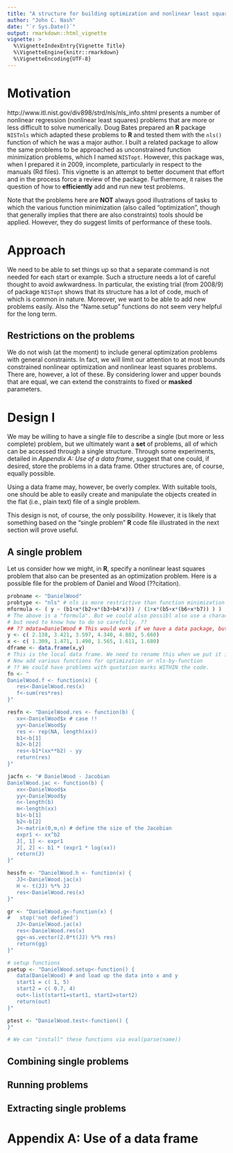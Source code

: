 ```yaml
---
title: "A structure for building optimization and nonlinear least squares tests for **R**"
author: "John C. Nash"
date: "`r Sys.Date()`"
output: rmarkdown::html_vignette
vignette: >
  %\VignetteIndexEntry{Vignette Title}
  %\VignetteEngine{knitr::rmarkdown}
  %\VignetteEncoding{UTF-8}
---
```



# Motivation


http://www.itl.nist.gov/div898/strd/nls/nls_info.shtml presents a number of nonlinear
regression (nonlinear least squares) problems that are more or less difficult to solve
numerically. Doug Bates prepared an **R** package `NISTnls` which adapted these problems
to **R** and tested them with the `nls()` function of which he was a major author.
I built a related package to allow the same problems to be approached as unconstrained function 
minimization problems, which I named `NISTopt`. However, this package was, when I prepared
it in 2009, incomplete, particularly in respect to the manuals (Rd files). This vignette
is an attempt to better document that effort and in the process force a review of the
package. Furthermore, it raises the question of how to **efficiently** add and run
new test problems. 

Note that the problems here are **NOT** always good illustrations of tasks to 
which the various
function minimization (also called "optimization", though that generally implies that there
are also constraints) tools should be applied. However, they do suggest limits 
of performance of these tools. 

# Approach

We need to be able to set things up so that a separate command is not needed for each start
or example. Such a structure needs a lot of careful thought to 
avoid awkwardness. In particular,
the existing trial (from 2008/9) of package `NISTopt` shows that its structure has a lot of
code, much of which is common in nature. Moreover, we want to be able to add new problems 
easily. Also the "Name.setup" functions do not seem very helpful for the long term.

## Restrictions on the problems

We do not wish (at the moment) to 
include general optimization problems with general constraints.
In fact, we will limit our attention to at most bounds constrained nonlinear optimization and
nonlinear least squares problems. There are, however, a lot of 
these. By considering lower and
upper bounds that are equal, we can extend the constraints to fixed or **masked** parameters.

# Design I

We may be willing to have a single file to describe a single (but more or less complete)
problem, but we ultimately want
a **set** of problems, all of which can be accessed through a single structure. Through 
some experiments, detailed in *Appendix A: Use of a data frame*, suggest that one could,
if desired, store the problems in a data frame. Other structures are, of course, 
equally possible. 

Using a data frame may, however, be overly complex. With suitable tools, one should be
able to easily create and manipulate the objects created in the 
flat (i.e., plain text) file of a single problem. 

This design is not, of course, the only possibility. However, it is likely that something
based on the "single problem" **R** code file illustrated in the next section will prove
useful.

## A single problem

Let us consider how we might, in **R**, specify a nonlinear least squares problem that
also can be presented as an optimization problem. Here is a possible file for the 
problem of Daniel and Wood (??citation).

```r
probname <- "DanielWood"
probtype <- "nls" # nls is more restrictive than function minimization
mformula <- ( y ~ (b1+x*(b2+x*(b3+b4*x))) / (1+x*(b5+x*(b6+x*b7)) ) )
# The above is a "formula". But we could also possibl also use a character string or expression,
# but need to know how to do so carefully. ??
## ?? mdata=DanielWood # This would work if we have a data package, but not useful independently
y <- c( 2.138, 3.421, 3.597, 4.340, 4.882, 5.660)
x <- c( 1.309, 1.471, 1.490, 1.565, 1.611, 1.680)
dframe <- data.frame(x,y)
# This is the local data frame. We need to rename this when we put it into a global structure
# Now add various functions for optimization or nls-by-function
# ?? We could have problems with quotation marks WITHIN the code.
fn <- "
DanielWood.f <- function(x) {
   res<-DanielWood.res(x)
   f<-sum(res*res)
}"

resfn <- "DanielWood.res <- function(b) {
   xx<-DanielWood$x # case !!
   yy<-DanielWood$y
   res <- rep(NA, length(xx))
   b1<-b[1]
   b2<-b[2]
   res<-b1*(xx**b2) - yy
   return(res)
}"

jacfn <- "# DanielWood - Jacobian
DanielWood.jac <- function(b) {
   xx<-DanielWood$x
   yy<-DanielWood$y
   n<-length(b)
   m<-length(xx)
   b1<-b[1]
   b2<-b[2]
   J<-matrix(0,m,n) # define the size of the Jacobian
   expr1 <- xx^b2
   J[, 1] <- expr1
   J[, 2] <- b1 * (expr1 * log(xx))
   return(J)
}"

hessfn <- "DanielWood.h <- function(x) {
   JJ<-DanielWood.jac(x)
   H <- t(JJ) %*% JJ
   res<-DanielWood.res(x)
}"

gr <- "DanielWood.g<-function(x) {
#   stop('not defined')
   JJ<-DanielWood.jac(x)
   res<-DanielWood.res(x)
   gg<-as.vector(2.0*t(JJ) %*% res)
   return(gg)
}"

# setup functions
psetup <- "DanielWood.setup<-function() {
   data(DanielWood) # and load up the data into x and y
   start1 = c( 1, 5)
   start2 = c( 0.7, 4)
   out<-list(start1=start1, start2=start2)
   return(out)
}"

ptest <- "DanielWood.test<-function() {
}"   

# We can "install" these functions via eval(parse(name))

```


## Combining single problems


## Running problems


## Extracting single problems





# Appendix A: Use of a data frame